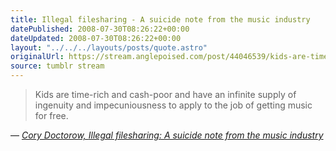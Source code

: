 ```yaml
---
title: Illegal filesharing - A suicide note from the music industry
datePublished: 2008-07-30T08:26:22+00:00
dateUpdated: 2008-07-30T08:26:22+00:00
layout: "../../../layouts/posts/quote.astro"
originalUrl: https://stream.anglepoised.com/post/44046539/kids-are-time-rich-and-cash-poor-and-have-an
source: tumblr stream
---
```


> Kids are time-rich and cash-poor and have an infinite supply of ingenuity and impecuniousness to apply to the job of getting music for free.

— <cite>[Cory Doctorow, _Illegal filesharing: A suicide note from the music industry_](https://www.theguardian.com/technology/2008/jul/29/internet.digitalmusic)</cite>
